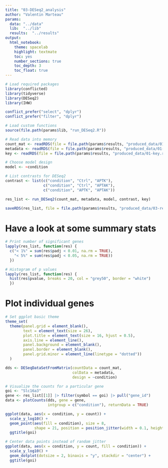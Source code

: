 ```yaml
---
title: "03-DESeq2_analysis"
author: "Valentin Marteau"
params:
  data: "../data"
  lib:  "../lib"
  results:  "../results"
output:
  html_notebook:
    theme: spacelab
    highlight: textmate
    toc: yes
    number_sections: true
    toc_depth: 3
    toc_float: true
---
```


```r
# Load required packages
library(conflicted)
library(tidyverse)
library(DESeq2)
library(IHW)

conflict_prefer("select", "dplyr")
conflict_prefer("filter", "dplyr")

# Load custom functions
source(file.path(params$lib, "run_DESeq2.R"))
```

```r
# Read data into memory
count_mat <- readRDS(file = file.path(params$results, "produced_data/01-count_mat.rds"))
metadata <- readRDS(file = file.path(params$results, "produced_data/01-metadata.rds"))
key <- readRDS(file = file.path(params$results, "produced_data/01-key.rds"))
```

```r
# Choose model design
model <- ~condition

# List contrasts for DESeq2
contrast <- list(c("condition", "Ctrl", "APTK"),
                 c("condition", "Ctrl", "APTAK"),
                 c("condition", "APTK", "APTAK"))

res_list <- run_DESeq2(count_mat, metadata, model, contrast, key)

saveRDS(res_list, file = file.path(params$results, "produced_data/03-res_list.rds"))
```

# Have a look at some summary stats
```r
# Print number of significant genes
lapply(res_list, function(res) {
  c("< 1%" = sum(res$padj < 0.01, na.rm = TRUE),
    "< 5%" = sum(res$padj < 0.05, na.rm = TRUE))
  })
```
```r
# Histogram of p values
lapply(res_list, function(res) {
  hist(res$pvalue, breaks = 20, col = "grey50", border = "white")
  })
```
# Plot individual genes
```r
# Set ggplot basic theme
theme_set(
  theme(panel.grid = element_blank(),
        text = element_text(size = 26),
        plot.title = element_text(size = 16, hjust = 0.5),
        axis.line = element_line(),
        panel.background = element_blank(),
        panel.border = element_blank(),
        panel.grid.minor = element_line(linetype = "dotted"))
  )
```
```r
dds <- DESeqDataSetFromMatrix(countData = count_mat,
                              colData = metadata,
                              design = ~condition)

# Visualize the counts for a particular gene
goi <- "Slc16a3"
gene <- res_list[[1]] |> filter(symbol == goi) |> pull("gene_id")
data <- plotCounts(dds, gene = gene,
                   intgroup = c("condition"), returnData = TRUE)

ggplot(data, aes(x = condition, y = count)) +
  scale_y_log10() +
  geom_point(aes(fill = condition), size = 8,
             shape = 21, position = position_jitter(width = 0.1, height = 0)) +
  ggtitle(goi)

# Center data points instead of random jitter
ggplot(data, aes(x = condition, y = count, fill = condition)) +
  scale_y_log10() + 
  geom_dotplot(dotsize = 2, binaxis = "y", stackdir = "center") +
  ggtitle(goi)
```